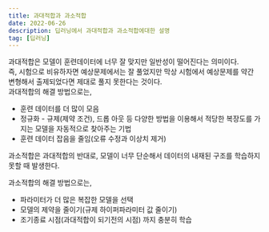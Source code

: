 ```yaml
---
title: 과대적합과 과소적합
date: 2022-06-26
description: 딥러닝에서 과대적합과 과소적합에대한 설명
tag: [딥러닝]
---
```


과대적합은 모델이 훈련데이터에 너무 잘 맞지만 일반성이 떨어진다는 의미이다.  
즉, 시험으로 비유하자면 예상문제에서는 잘 풀었지만 막상 시험에서 예상문제를 약간 변형해서 출제되었다면 제대로 풀지 못한다는 것이다.  
과대적합의 해결 방법으로는, 
- 훈련 데이터를 더 많이 모음  
- 정규화 - 규제(제약 조건), 드롭 아웃 등 다양한 방법을 이용해서 적당한 복장도를 가지는 모델을 자동적으로 찾아주는 기법  
- 훈련 데이터 잡음을 줄임(오류 수정과 이상치 제거)  

과소적합은 과대적합의 반대로, 모델이 너무 단순해서 데이터의 내재된 구조를 학습하지 못할 때 발생한다.  

과소적합의 해결 방법으로는,  
- 파라미터가 더 많은 복잡한 모델을 선택  
- 모델의 제약을 줄이기(규제 하이퍼파라미터 값 줄이기)  
- 조기종료 시점(과대적합이 되기전의 시점) 까지 충분히 학습  
